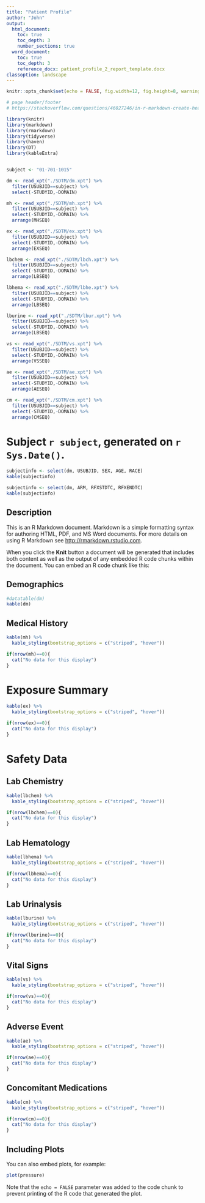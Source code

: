 ---
title: "Patient Profile"
author: "John"
output: 
  html_document:
    toc: true
    toc_depth: 3
    number_sections: true
  word_document:
    toc: true
    toc_depth: 3
    reference_docx: patient_profile_2_report_template.docx
classoption: landscape
---

```{r setup, include=FALSE}
knitr::opts_chunk$set(echo = FALSE, fig.width=12, fig.height=8, warnings=FALSE, messages=FALSE)

# page header/footer
# https://stackoverflow.com/questions/46027246/in-r-markdown-create-header-footer-on-every-page-regardless-of-output-type-pdf

library(knitr)
library(markdown)
library(rmarkdown)
library(tidyverse)
library(haven)
library(DT)
library(kableExtra)


subject <- "01-701-1015"

dm <- read_xpt("./SDTM/dm.xpt") %>%
  filter(USUBJID==subject) %>%
  select(-STUDYID,-DOMAIN)

mh <- read_xpt("./SDTM/mh.xpt") %>%
  filter(USUBJID==subject) %>%
  select(-STUDYID,-DOMAIN) %>%
  arrange(MHSEQ)

ex <- read_xpt("./SDTM/ex.xpt") %>%
  filter(USUBJID==subject) %>%
  select(-STUDYID,-DOMAIN) %>%
  arrange(EXSEQ)

lbchem <- read_xpt("./SDTM/lbch.xpt") %>%
  filter(USUBJID==subject) %>%
  select(-STUDYID,-DOMAIN) %>%
  arrange(LBSEQ)

lbhema <- read_xpt("./SDTM/lbhe.xpt") %>%
  filter(USUBJID==subject) %>%
  select(-STUDYID,-DOMAIN) %>%
  arrange(LBSEQ)

lburine <- read_xpt("./SDTM/lbur.xpt") %>%
  filter(USUBJID==subject) %>%
  select(-STUDYID,-DOMAIN) %>%
  arrange(LBSEQ)

vs <- read_xpt("./SDTM/vs.xpt") %>%
  filter(USUBJID==subject) %>%
  select(-STUDYID,-DOMAIN) %>%
  arrange(VSSEQ)

ae <- read_xpt("./SDTM/ae.xpt") %>%
  filter(USUBJID==subject) %>%
  select(-STUDYID,-DOMAIN) %>%
  arrange(AESEQ)

cm <- read_xpt("./SDTM/cm.xpt") %>%
  filter(USUBJID==subject) %>%
  select(-STUDYID,-DOMAIN) %>%
  arrange(CMSEQ)

```


# Subject `r subject`, generated on `r Sys.Date()`.

```{r, echo=FALSE}
subjectinfo <- select(dm, USUBJID, SEX, AGE, RACE)
kable(subjectinfo)
```

```{r, echo=FALSE}
subjectinfo <- select(dm, ARM, RFXSTDTC, RFXENDTC)
kable(subjectinfo)
```

## Description

This is an R Markdown document. Markdown is a simple formatting syntax for authoring HTML, PDF, and MS Word documents. For more details on using R Markdown see <http://rmarkdown.rstudio.com>.

When you click the **Knit** button a document will be generated that includes both content as well as the output of any embedded R code chunks within the document. You can embed an R code chunk like this:

## Demographics
```{r demog, echo=FALSE}
#datatable(dm)
kable(dm)
```

## Medical History
```{r}
kable(mh) %>%
  kable_styling(bootstrap_options = c("striped", "hover"))

if(nrow(mh)==0){
  cat("No data for this display")
}
```


# Exposure Summary
```{r}
kable(ex) %>%
  kable_styling(bootstrap_options = c("striped", "hover"))

if(nrow(ex)==0){
  cat("No data for this display")
}
```

# Safety Data
## Lab Chemistry
```{r}
kable(lbchem) %>%
  kable_styling(bootstrap_options = c("striped", "hover"))

if(nrow(lbchem)==0){
  cat("No data for this display")
}
```

## Lab Hematology
```{r}
kable(lbhema) %>%
  kable_styling(bootstrap_options = c("striped", "hover"))

if(nrow(lbhema)==0){
  cat("No data for this display")
}
```

## Lab Urinalysis
```{r}
kable(lburine) %>%
  kable_styling(bootstrap_options = c("striped", "hover"))

if(nrow(lburine)==0){
  cat("No data for this display")
}
```

## Vital Signs
```{r}
kable(vs) %>%
  kable_styling(bootstrap_options = c("striped", "hover"))

if(nrow(vs)==0){
  cat("No data for this display")
}
```

## Adverse Event
```{r}
kable(ae) %>%
  kable_styling(bootstrap_options = c("striped", "hover"))

if(nrow(ae)==0){
  cat("No data for this display")
}
```
## Concomitant Medications
```{r}
kable(cm) %>%
  kable_styling(bootstrap_options = c("striped", "hover"))

if(nrow(cm)==0){
  cat("No data for this display")
}
```

## Including Plots

You can also embed plots, for example:

```{r pressure, echo=FALSE}
plot(pressure)
```

Note that the `echo = FALSE` parameter was added to the code chunk to prevent printing of the R code that generated the plot.
